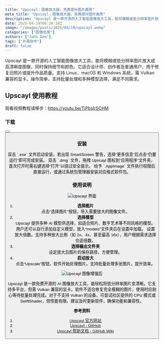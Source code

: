 ```yaml
---
title: "Upscayl：图像放大器，免费提升图片画质"
meta_title: "Upscayl：图像放大器，免费提升图片画质"
description: "Upscayl 是一款开源的人工智能图像放大工具，能将模糊或低分辨率图片放大成高清晰度图像，同时保持细节和颜色。它适合设计师、创作者及普通用户，用于修复旧照片或提升作品质量。支持 Linux、macOS 和 Windows 系统，需 Vulkan 兼容的显卡。操作简单，支持批量处理和多种模型选择，满足不同需求。"
date: 2025-04-19T06:20:18Z
image: "/images/posts/2025/04/19/upscayl.webp"
categories: ["图像处理"]
authors: ["John Doe"]
tags: ["开源软件"]
draft: false
---
```


Upscayl 是一款开源的人工智能图像放大工具，能将模糊或低分辨率图片放大成高清晰度图像，同时保持细节和颜色。它适合设计师、创作者及普通用户，用于修复旧照片或提升作品质量。支持 Linux、macOS 和 Windows 系统，需 Vulkan 兼容的显卡。操作简单，支持批量处理和多种模型选择，满足不同需求。

## Upscayl 使用教程

<Notice type="note">观看视频教程请移步：https://youtu.be/TiPbsIrSCHM</Notice>

### 下载

<Button label="Upscayl 下载" link="https://upscayl.org/download" style="solid" />
<Button label="Upscayl GitHub 下载" link="https://github.com/upscayl/upscayl/releases" style="solid" />

### 安装

<Tabs client:load>
   <Tab name="Windows"> 
      双击 `.exe` 文件启动安装，若出现 SmartScreen 警告，选择“更多信息”后点击“仍要运行”即可完成安装。
   </Tab>
   <Tab name="macOS">
      双击 `.dmg` 文件，拖拽 Upscayl 图标到“应用程序”文件夹，首次打开时需右键选择“打开”以绕过安全提示。
   </Tab>
   <Tab name="Linux">
      给予 `.AppImage` 文件执行权限后直接运行，或通过系统包管理器安装对应格式软件包。
   </Tab>
</Tabs>

### 使用说明

<Image
   src="/images/posts/2025/04/19/upscayl-gui.webp"
   alt="Upscayl 界面"
/>

1. **选择图片**  
点击“选择图片”按钮，导入需要放大的图像文件。
2. **选择模型**  
Upscayl 提供多种 AI 模型供选择，如适合照片、数字艺术等不同风格的模型。用户还可以自行添加自定义模型，放入“models”文件夹后在设置中加载。
设置放大倍数。支持多种放大比例（如 2x、4x、甚至最高 16x），用户根据需求选择合适倍数。
4. **选择输出文件夹**  
设定放大后图片的保存路径，方便管理。
4. **启动放大**  
点击“Upscale”按钮，软件开始处理图片。支持批量处理多张图片，提升效率。

<Image
   src="/images/posts/2025/04/19/upscayl-enhancer.webp"
   alt="Upscayl 图像增强后"
/>

Upscayl 是一款免费开源的 AI 图像放大工具，能轻松将低分辨率图片变清晰。它支持多平台，但需 Vulkan 兼容的显卡。软件不适合修复完全模糊的图片，使用时应耐心等待批量处理完成。对于不支持 Vulkan 的设备，可尝试社区提供的 CPU 模式或 SwiftShader，但性能有限。建议及时更新软件，确保功能和兼容性。

**参考资料**

1. [Upscayl 官方网站][1]
2. [Upscayl - GitHub][2]
3. [Upscayl 帮助文档 - GitHub Wiki][3]

[1]: https://upscayl.org/
[2]: https://github.com/upscayl/upscayl
[3]: https://github.com/upscayl/upscayl/wiki